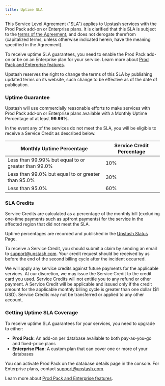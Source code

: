 ```yaml
---
title: Uptime SLA
---
```


This Service Level Agreement ("SLA") applies to Upstash services with the Prod Pack add-on or Enterprise plans. It is clarified that this SLA is subject to the [terms of the Agreement](https://upstash.com/trust/terms.pdf), and does not derogate therefrom (capitalized terms, unless otherwise indicated herein, have the meaning specified in the Agreement).

To receive uptime SLA guarantees, you need to enable the Prod Pack add-on or be on an Enterprise plan for your service. Learn more about [Prod Pack and Enterprise features](/redis/overall/enterprise).

Upstash reserves the right to change the terms of this SLA by publishing updated
terms on its website, such change to be effective as of the date of publication.

### Uptime Guarantee

Upstash will use commercially reasonable efforts to make 
services with Prod Pack add-on or Enterprise plans available with a Monthly Uptime Percentage of at least **99.99%**.

In the event any of the services do not meet the SLA, you will be eligible to
receive a Service Credit as described below.

| Monthly Uptime Percentage                           | Service Credit Percentage |
| --------------------------------------------------- | ------------------------- |
| Less than 99.99% but equal to or greater than 99.0% | 10%                       |
| Less than 99.0% but equal to or greater than 95.0%  | 30%                       |
| Less than 95.0%                                     | 60%                       |

### SLA Credits

Service Credits are calculated as a percentage of the monthly bill (excluding
one-time payments such as upfront payments) for the service in the affected
region that did not meet the SLA.

Uptime percentages are recorded and published in the
[Upstash Status Page](https://status.upstash.com).

To receive a Service Credit, you should submit a claim by sending an email to
[support@upstash.com](mailto:support@upstash.com). Your credit request should be
received by us before the end of the second billing cycle after the incident
occurred.

We will apply any service credits against future payments for the applicable
services. At our discretion, we may issue the Service Credit to the credit card
you used. Service Credits will not entitle you to any refund or other payment. A
Service Credit will be applicable and issued only if the credit amount for the
applicable monthly billing cycle is greater than one dollar ($1 USD). Service
Credits may not be transferred or applied to any other account.

### Getting Uptime SLA Coverage

To receive uptime SLA guarantees for your services, you need to upgrade to either:

- **Prod Pack**: An add-on per database available to both pay-as-you-go and fixed-price plans
- **Enterprise Plan**: A custom plan that can cover one or more of your databases

You can activate Prod Pack on the database details page in the console. For Enterprise plans, contact [support@upstash.com](mailto:support@upstash.com).

Learn more about [Prod Pack and Enterprise features](/redis/overall/enterprise).
